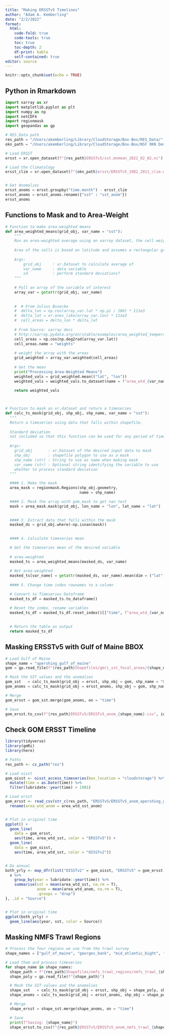 ```yaml
---
title: "Making ERSSTv5 Timelines"
author: "Adam A. Kemberling"
date: "2/2/2022"
format: 
  html:
    code-fold: true
    code-tools: true
    toc: true
    toc-depth: 2
    df-print: kable
    self-contained: true
editor: source
---
```


```r
knitr::opts_chunk$set(echo = TRUE)
```

## Python in Rmarkdown

```python
import xarray as xr
import matplotlib.pyplot as plt
import numpy as np
import netCDF4
import regionmask
import geopandas as gp

# RES_Data path
res_path = "/Users/akemberling/Library/CloudStorage/Box-Box/RES_Data/"
okn_path = "/Users/akemberling/Library/CloudStorage/Box-Box/NSF OKN Demo Data/"

# Load ERSST
ersst = xr.open_dataset(f"{res_path}ERSSTv5/sst.mnmean_2022_02_02.nc")

# Load the Climatology
ersst_clim = xr.open_dataset(f"{okn_path}ersst/ERSSTv5_1982_2011_clim.nc")


# Get Anomalies
ersst_anoms = ersst.groupby("time.month") - ersst_clim
ersst_anoms = ersst_anoms.rename({"sst" : "sst_anom"})
ersst_anoms

```



## Functions to Mask and to Area-Weight

```python

# Function to make area-weighted means
def area_weighted_means(grid_obj, var_name = "sst"):
    """
    Run an area-weighted average using an xarray dataset, the cell weights, and the variable of interest.
    
    Area of the cells is based on latitude and assumes a rectangular grid in lat/lon converting to km
    
    Args:
        grid_obj     : xr.Dataset to calculate average of
        var_name     : data variable
        sd           : perform standard deviations?
    """
    
    # Pull an array of the variable of interest
    array_var = getattr(grid_obj, var_name)
    
    
    #  # From Julius Busecke
    #  delta_lon = np.cos(array_var.lat * np.pi / 180) * 111e3
    #  delta_lat = xr.ones_like(array_var.lon) * 111e3
    #  cell_areas = delta_lon * delta_lat
    
    # From Source: xarray docs
    # http://xarray.pydata.org/en/stable/examples/area_weighted_temperature.html
    cell_areas = np.cos(np.deg2rad(array_var.lat))
    cell_areas.name = "weights"
    
    # weight the array with the areas
    grid_weighted = array_var.weighted(cell_areas)
    
    # Get the mean
    print("Processing Area-Weighted Means")
    weighted_vals = grid_weighted.mean(("lat", "lon"))
    weighted_vals = weighted_vals.to_dataset(name = f"area_wtd_{var_name}")
    
    return weighted_vals



# Function to mask an xr.dataset and return a timeseries
def calc_ts_mask(grid_obj, shp_obj, shp_name, var_name = "sst"):
  """
  Return a timeseries using data that falls within shapefile. 
  
  Standard deviation
  not included so that this function can be used for any period of time.
  
  Args:
    grid_obj       : xr.Dataset of the desired input data to mask
    shp_obj        : shapefile polygon to use as a mask
    shp_name (str) : String to use as name when making mask
    var_name (str) : Optional string identifying the variable to use
    whether to process standard deviation
  """

  #### 1. Make the mask
  area_mask = regionmask.Regions(shp_obj.geometry,
                                 name = shp_name)

  #### 2. Mask the array with gom_mask to get nan test
  mask = area_mask.mask(grid_obj, lon_name = "lon", lat_name = "lat")

  
  #### 3. Extract data that falls within the mask
  masked_ds = grid_obj.where(~np.isnan(mask))

  
  #### 4. Calculate timeseries mean

  # Get the timeseries mean of the desired variable
        
  # area-weighted
  masked_ts = area_weighted_means(masked_ds, var_name)
  
  # Not area-weighted
  masked_ts[var_name] = getattr(masked_ds, var_name).mean(dim = ("lat", "lon"))
  
  #### 5. Change time index rownames to a column 

  # Convert to Timeseries Dataframe
  masked_ts_df = masked_ts.to_dataframe()

  # Reset the index, rename variables
  masked_ts_df = masked_ts_df.reset_index()[["time", f"area_wtd_{var_name}", var_name]]
    
  
  # Return the table as output
  return masked_ts_df

```


## Masking ERSSTv5 with Gulf of Maine BBOX

```python
# Load Gulf of Maine
shape_name = "apershing_gulf_of_maine"
gom = gp.read_file(f"{res_path}Shapefiles/gmri_sst_focal_areas/{shape_name}.geojson")

# Mask the SST values and the anomalies
gom_sst   = calc_ts_mask(grid_obj = ersst, shp_obj = gom, shp_name = "Gulf of Maine", var_name = "sst")
gom_anoms = calc_ts_mask(grid_obj = ersst_anoms, shp_obj = gom, shp_name = "Gulf of Maine", var_name = "sst_anom")

# Merge
gom_ersst = gom_sst.merge(gom_anoms, on = "time")

# Save
gom_ersst.to_csv(f"{res_path}ERSSTv5/ERSSTv5_anom_{shape_name}.csv", index = False)

```




## Check GOM ERSST Timeline

```r
library(tidyverse)
library(gmRi)
library(here)

# Paths
res_path <- cs_path("res")

# Load oisst
gom_oisst <- oisst_access_timeseries(box_location = "cloudstorage") %>% 
  mutate(time = as.Date(time)) %>% 
  filter(lubridate::year(time) > 1981)

# Load ersst
gom_ersst <- read_csv(str_c(res_path, "ERSSTv5/ERSSTv5_anom_apershing_gulf_of_maine.csv")) %>% 
  rename(area_wtd_anom = area_wtd_sst_anom)


# Plot in original time
ggplot() +
  geom_line(
    data = gom_ersst,
    aes(time, area_wtd_sst, color = "ERSSTv5")) +
  geom_line(
    data = gom_oisst,
    aes(time, area_wtd_sst, color = "OISSTv2"))


# Do annual
both_yrly <- map_dfr(list("OISSTv2" = gom_oisst, "ERSSTv5" = gom_ersst), function(x){
  x %>% 
    group_by(year = lubridate::year(time)) %>% 
    summarise(sst = mean(area_wtd_sst, na.rm = T),
              anom = mean(area_wtd_anom, na.rm = T),
              .groups = "drop")
}, .id = "Source")


# Plot in original time
ggplot(both_yrly) +
  geom_line(aes(year, sst, color = Source)) 

```



## Masking NMFS Trawl Regions


```python
# Process the four regions we use from the trawl survey
shape_names = ["gulf_of_maine", "georges_bank", "mid_atlantic_bight", "southern_new_england"]

# Load them and process timeseries
for shape_name in shape_names:
  shape_path = f"{res_path}Shapefiles/nmfs_trawl_regions/nmfs_trawl_{shape_name}.geojson"
  shape_poly = gp.read_file(f"{shape_path}")

  # Mask the SST values and the anomalies
  shape_sst   = calc_ts_mask(grid_obj = ersst, shp_obj = shape_poly, shp_name = shape_name, var_name = "sst")
  shape_anoms = calc_ts_mask(grid_obj = ersst_anoms, shp_obj = shape_poly, shp_name = shape_name, var_name = "sst_anom")

  # Merge
  shape_ersst = shape_sst.merge(shape_anoms, on = "time")

  # Save
  print(f"Saving: {shape_name}")
  shape_ersst.to_csv(f"{res_path}ERSSTv5/ERSSTv5_anom_nmfs_trawl_{shape_name}.csv", index = False)

```
